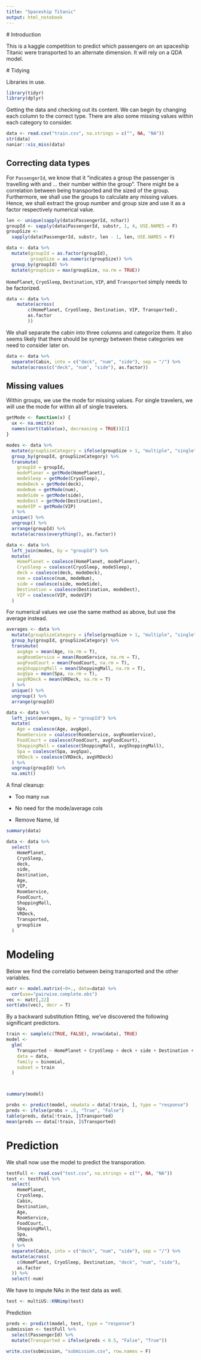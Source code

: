 ```yaml
---
title: "Spaceship Titanic"
output: html_notebook
---
```

 # Introduction
 
 This is a kaggle competition to predict which passengers on an spaceship Titanic were transported to an alternate dimension. It will rely on a QDA model.
 
 # Tidying
 
 Libraries in use.
 
```r
library(tidyr)
library(dplyr)
```

Getting the data and checking out its content. We can begin by changing each column to the correct type. There are also some missing values within each category to consider.

```r
data <- read.csv("train.csv", na.strings = c("", NA, "NA"))
str(data)
naniar::vis_miss(data)
```
 
## Correcting data types

For `PassengerId`, we know that it "indicates a group the passenger is travelling with and ... their number within the group". There might be a correlation between being transported and the sized of the group. Furthermore, we shall use the groups to calculate any missing values. Hence, we shall extract the group number and group size and use it as a factor respectively numerical value.

```r
len <- unique(sapply(data$PassengerId, nchar))
groupId <- sapply(data$PassengerId, substr, 1, 4, USE.NAMES = F)
groupSize <-
  sapply(data$PassengerId, substr, len - 1, len, USE.NAMES = F)

data <- data %>%
  mutate(groupId = as.factor(groupId),
         groupSize = as.numeric(groupSize)) %>%
  group_by(groupId) %>%
  mutate(groupSize = max(groupSize, na.rm = TRUE))
```
 
 `HomePlanet`, `CryoSleep`, `Destination`, `VIP`, and `Transported` simply needs to be factorized.
 
```r
data <- data %>%
    mutate(across(
        c(HomePlanet, CryoSleep, Destination, VIP, Transported),
        as.factor
        ))
```
 
We shall separate the cabin into three columns and categorize them. It also seems likely that there should be synergy between these categories we need to consider later on.

```r
data <- data %>%
  separate(Cabin, into = c("deck", "num", "side"), sep = "/") %>%
  mutate(across(c("deck", "num", "side"), as.factor))
```

## Missing values

Within groups, we use the mode for missing values. For single travelers, we will use the mode for within all of single travelers.

```r
getMode <- function(x) {
  ux <- na.omit(x)
  names(sort(table(ux), decreasing = TRUE))[1]
}

modes <- data %>%
  mutate(groupSizeCategory = ifelse(groupSize > 1, "multiple", "single")) %>%
  group_by(groupId, groupSizeCategory) %>%
  transmute(
    groupId = groupId,
    modePlaner = getMode(HomePlanet),
    modeSleep = getMode(CryoSleep),
    modeDeck = getMode(deck),
    modeNum = getMode(num),
    modeSide = getMode(side),
    modeDest = getMode(Destination),
    modeVIP = getMode(VIP)
  ) %>%
  unique() %>%
  ungroup() %>%
  arrange(groupId) %>%
  mutate(across(everything(), as.factor))

data <- data %>%
  left_join(modes, by = "groupId") %>%
  mutate(
    HomePlanet = coalesce(HomePlanet, modePlaner),
    CryoSleep = coalesce(CryoSleep, modeSleep),
    deck = coalesce(deck, modeDeck),
    num = coalesce(num, modeNum),
    side = coalesce(side, modeSide),
    Destination = coalesce(Destination, modeDest),
    VIP = coalesce(VIP, modeVIP)
  )
```

For numerical values we use the same method as above, but use the average instead.

```r
averages <- data %>%
  mutate(groupSizeCategory = ifelse(groupSize > 1, "multiple", "single")) %>%
  group_by(groupId, groupSizeCategory) %>%
  transmute(
    avgAge = mean(Age, na.rm = T),
    avgRoomService = mean(RoomService, na.rm = T),
    avgFoodCourt = mean(FoodCourt, na.rm = T),
    avgShoppingMall = mean(ShoppingMall, na.rm = T),
    avgSpa = mean(Spa, na.rm = T),
    avgVRDeck = mean(VRDeck, na.rm = T)
  ) %>%
  unique() %>%
  ungroup() %>%
  arrange(groupId)

data <- data %>%
  left_join(averages, by = "groupId") %>%
  mutate(
    Age = coalesce(Age, avgAge),
    RoomService = coalesce(RoomService, avgRoomService),
    FoodCourt = coalesce(FoodCourt, avgFoodCourt),
    ShoppingMall = coalesce(ShoppingMall, avgShoppingMall),
    Spa = coalesce(Spa, avgSpa),
    VRDeck = coalesce(VRDeck, avgVRDeck)
  ) %>%
  ungroup(groupId) %>% 
  na.omit()
```   

A final cleanup:

- Too many `num`

- No need for the mode/average cols

- Remove Name, Id

```r
summary(data)

data <- data %>%
  select(
    HomePlanet,
    CryoSleep,
    deck,
    side,
    Destination,
    Age,
    VIP,
    RoomService,
    FoodCourt,
    ShoppingMall,
    Spa,
    VRDeck,
    Transported,
    groupSize
  )
```


# Modeling

Below we find the correlatio between being transported and the other variables.

```r
matr <- model.matrix(~0+., data=data) %>% 
  cor(use="pairwise.complete.obs") 
vec <- matr[,22]
sort(abs(vec), decr = T)
```

By a backward substitution fitting, we've discovered the following significant predictors.

```r
train <- sample(c(TRUE, FALSE), nrow(data), TRUE)
model <-
  glm(
    Transported ~ HomePlanet + CryoSleep + deck + side + Destination + Age + RoomService + FoodCourt + ShoppingMall + Spa + VRDeck,
    data = data,
    family = binomial,
    subset = train
  )



summary(model)

probs <- predict(model, newdata = data[!train, ], type = "response")
preds <- ifelse(probs > .5, "True", "False")
table(preds, data[!train, ]$Transported)
mean(preds == data[!train, ]$Transported)
```

# Prediction

We shall now use the model to predict the transporation.

```r
testFull <- read.csv("test.csv", na.strings = c("", NA, "NA"))
test <- testFull %>%
  select(
    HomePlanet,
    CryoSleep,
    Cabin,
    Destination,
    Age,
    RoomService,
    FoodCourt,
    ShoppingMall,
    Spa,
    VRDeck
  ) %>%
  separate(Cabin, into = c("deck", "num", "side"), sep = "/") %>%
  mutate(across(
    c(HomePlanet, CryoSleep, Destination, "deck", "num", "side"),
    as.factor
  )) %>%
  select(-num)
```

We have to impute NAs in the test data as well.

```r
test <- multiUS::KNNimp(test)
```

Prediction

```r
preds <- predict(model, test, type = "response")
submission <- testFull %>%
  select(PassengerId) %>%
  mutate(Transported = ifelse(preds < 0.5, "False", "True"))

write.csv(submission, "submission.csv", row.names = F)
```


